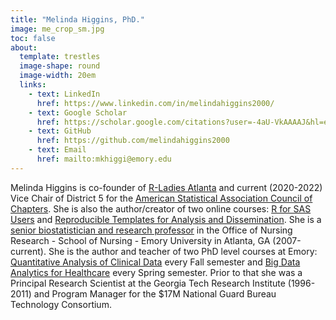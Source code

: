 ```yaml
---
title: "Melinda Higgins, PhD."
image: me_crop_sm.jpg
toc: false
about: 
  template: trestles
  image-shape: round
  image-width: 20em
  links:
    - text: LinkedIn
      href: https://www.linkedin.com/in/melindahiggins2000/
    - text: Google Scholar
      href: https://scholar.google.com/citations?user=-4aU-VkAAAAJ&hl=en
    - text: GitHub
      href: https://github.com/melindahiggins2000
    - text: Email
      href: mailto:mkhiggi@emory.edu
---
```


Melinda Higgins is co-founder of [R-Ladies Atlanta](https://www.meetup.com/rladies-atlanta/) and current (2020-2022) Vice Chair of District 5 for the [American Statistical Association Council of Chapters](https://www.amstat.org/ASA/Membership/Chapters.aspx). She is also the author/creator of two online courses: [R for SAS Users](https://www.datacamp.com/courses/r-for-sas-users) and [Reproducible Templates for Analysis and Dissemination](https://www.coursera.org/learn/reproducible-templates-analysis). She is a [senior biostatistician and research professor](http://nursing.emory.edu/faculty-and-research/directory/profile.html?id=980) in the Office of Nursing Research - School of Nursing - Emory University in Atlanta, GA (2007-current). She is the author and teacher of two PhD level courses at Emory: [Quantitative Analysis of Clinical Data](https://melindahiggins2000.github.io/N736/) every Fall semester and [Big Data Analytics for Healthcare](https://melindahiggins2000.github.io/N741bigdata/) every Spring semester. Prior to that she was a Principal Research Scientist at the Georgia Tech Research Institute (1996-2011) and Program Manager for the $17M National Guard Bureau Technology Consortium.
